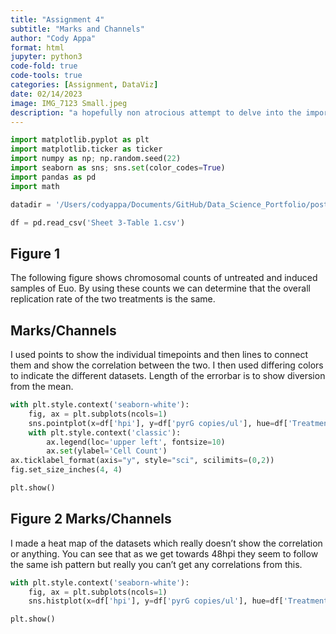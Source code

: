 ```yaml
---
title: "Assignment 4"
subtitle: "Marks and Channels"
author: "Cody Appa"
format: html
jupyter: python3
code-fold: true
code-tools: true
categories: [Assignment, DataViz]
date: 02/14/2023
image: IMG_7123 Small.jpeg
description: "a hopefully non atrocious attempt to delve into the importance of marks and channels"
---
```

```python
import matplotlib.pyplot as plt
import matplotlib.ticker as ticker
import numpy as np; np.random.seed(22)
import seaborn as sns; sns.set(color_codes=True)
import pandas as pd
import math
```

```python
datadir = '/Users/codyappa/Documents/GitHub/Data_Science_Portfolio/posts/MarksChannels/Sheet 3-Table 1'
```

```python
df = pd.read_csv('Sheet 3-Table 1.csv')
```
## Figure 1
The following figure shows chromosomal counts of untreated and induced samples of Euo. By using these counts we can determine that the overall replication rate of the two treatments is the same.

## Marks/Channels
I used points to show the individual timepoints and then lines to connect them and show the correlation between the two. I then used differing colors to indicate the different datasets. Length of the errorbar is to show diversion from the mean.

```python
with plt.style.context('seaborn-white'):
    fig, ax = plt.subplots(ncols=1)
    sns.pointplot(x=df['hpi'], y=df['pyrG copies/ul'], hue=df['Treatment'], data=df, errwidth=2, capsize=.1, linestyles='-', palette=('orange', 'b'), dodge=True, ax=ax)
    with plt.style.context('classic'):
        ax.legend(loc='upper left', fontsize=10)
        ax.set(ylabel='Cell Count')
ax.ticklabel_format(axis="y", style="sci", scilimits=(0,2))
fig.set_size_inches(4, 4)
```

```python
plt.show()
```
## Figure 2 Marks/Channels
I made a heat map of the datasets which really doesn't show the correlation or anything. You can see that as we get towards 48hpi they seem to follow the same ish pattern but really you can't get any correlations from this.

```python
with plt.style.context('seaborn-white'):
    fig, ax = plt.subplots(ncols=1)
    sns.histplot(x=df['hpi'], y=df['pyrG copies/ul'], hue=df['Treatment'], data=df, ax=ax, linewidth=.9)
```

```python
plt.show()
```


